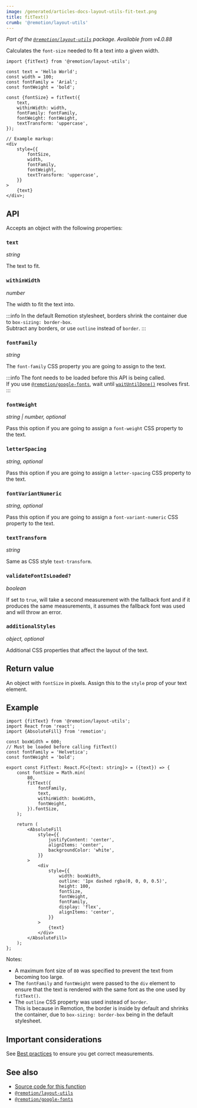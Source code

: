 ```yaml
---
image: /generated/articles-docs-layout-utils-fit-text.png
title: fitText()
crumb: '@remotion/layout-utils'
---
```


_Part of the [`@remotion/layout-utils`](/docs/layout-utils) package. Available from v4.0.88_

Calculates the `font-size` needed to fit a text into a given width.

```tsx twoslash title="FitText.tsx"
import {fitText} from '@remotion/layout-utils';

const text = 'Hello World';
const width = 100;
const fontFamily = 'Arial';
const fontWeight = 'bold';

const {fontSize} = fitText({
	text,
	withinWidth: width,
	fontFamily: fontFamily,
	fontWeight: fontWeight,
	textTransform: 'uppercase',
});

// Example markup:
<div
	style={{
		fontSize,
		width,
		fontFamily,
		fontWeight,
		textTransform: 'uppercase',
	}}
>
	{text}
</div>;
```

## API

Accepts an object with the following properties:

### `text`

_string_

The text to fit.

### `withinWidth`

_number_

The width to fit the text into.

:::info
In the default Remotion stylesheet, borders shrink the container due to `box-sizing: border-box`.  
Subtract any borders, or use `outline` instead of `border`.
:::

### `fontFamily`

_string_

The `font-family` CSS property you are going to assign to the text.

:::info
The font needs to be loaded before this API is being called.  
If you use [`@remotion/google-fonts`](/docs/google-fonts), wait until [`waitUntilDone()`](/docs/google-fonts/load-font#waituntildone) resolves first.
:::

### `fontWeight`

_string | number, optional_

Pass this option if you are going to assign a `font-weight` CSS property to the text.

### `letterSpacing`

_string, optional_

Pass this option if you are going to assign a `letter-spacing` CSS property to the text.

### `fontVariantNumeric`

_string, optional_

Pass this option if you are going to assign a `font-variant-numeric` CSS property to the text.

### `textTransform`<AvailableFrom v="4.0.140"/>

_string_

Same as CSS style `text-transform`.

### `validateFontIsLoaded?`<AvailableFrom v="4.0.136"/>

_boolean_

If set to `true`, will take a second measurement with the fallback font and if it produces the same measurements, it assumes the fallback font was used and will throw an error.

### `additionalStyles`<AvailableFrom v="4.0.140"/>

_object, optional_

Additional CSS properties that affect the layout of the text.

## Return value

An object with `fontSize` in pixels. Assign this to the `style` prop of your text element.

## Example

```tsx twoslash
import {fitText} from '@remotion/layout-utils';
import React from 'react';
import {AbsoluteFill} from 'remotion';

const boxWidth = 600;
// Must be loaded before calling fitText()
const fontFamily = 'Helvetica';
const fontWeight = 'bold';

export const FitText: React.FC<{text: string}> = ({text}) => {
	const fontSize = Math.min(
		80,
		fitText({
			fontFamily,
			text,
			withinWidth: boxWidth,
			fontWeight,
		}).fontSize,
	);

	return (
		<AbsoluteFill
			style={{
				justifyContent: 'center',
				alignItems: 'center',
				backgroundColor: 'white',
			}}
		>
			<div
				style={{
					width: boxWidth,
					outline: '1px dashed rgba(0, 0, 0, 0.5)',
					height: 100,
					fontSize,
					fontWeight,
					fontFamily,
					display: 'flex',
					alignItems: 'center',
				}}
			>
				{text}
			</div>
		</AbsoluteFill>
	);
};
```

Notes:

- A maximum font size of `80` was specified to prevent the text from becoming too large.
- The `fontFamily` and `fontWeight` were passed to the `div` element to ensure that the text is rendered with the same font as the one used by `fitText()`.
- The `outline` CSS property was used instead of `border`.  
  This is because in Remotion, the border is inside by default and shrinks the container, due to `box-sizing: border-box` being in the default stylesheet.

## Important considerations

See [Best practices](/docs/layout-utils/best-practices) to ensure you get correct measurements.

## See also

- [Source code for this function](https://github.com/remotion-dev/remotion/blob/main/packages/layout-utils/src/layouts/fit-text.ts)
- [`@remotion/layout-utils`](/docs/layout-utils)
- [`@remotion/google-fonts`](/docs/google-fonts)
